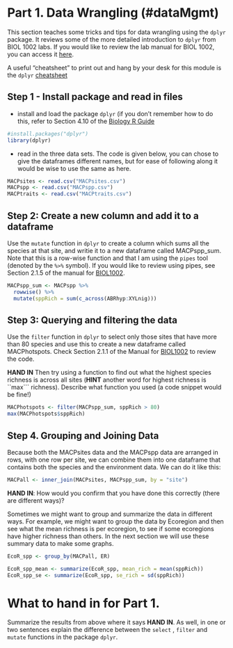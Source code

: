 # Part 1. Data Wrangling (#dataMgmt)

This section teaches some tricks and tips for data wrangling using the ```dplyr``` package. It reviews some of the more detailed introduction to ```dplyr``` from BIOL 1002 labs. If you would like to review the lab manual for BIOL 1002, you can access it [here](https://jakep962.github.io/Biol_1002/index.html).

A useful "cheatsheet" to print out and hang by your desk for this module is the ```dplyr``` [cheatsheet](https://rstudio.com/wp-content/uploads/2015/02/data-wrangling-cheatsheet.pdf)


## Step 1 - Install package and read in files

* install and load the package ```dplyr``` (if you don't remember how to do this, refer to Section 4.10 of the [Biology R Guide](https://ahurford.github.io/quant-guide-all-courses/rintro.html#r-packages)

```r
#install.packages("dplyr")
library(dplyr)
```

* read in the three data sets. The code is given below, you can chose to give the dataframes different names, but for ease of following along it would be wise to use the same as here.

```r
MACPsites <- read.csv("MACPsites.csv")
MACPspp <- read.csv("MACPspp.csv")
MACPtraits <- read.csv("MACPtraits.csv")
```

## Step 2: Create a new column and add it to a dataframe

Use the ```mutate``` function in ```dplyr``` to create a column which sums all the species at that site, and writie it to a new dataframe called MACPspp_sum. Note that this is a row-wise function and that I am using the ```pipes``` tool (denoted by the ```%>%``` symbol). If you would like to review using pipes, see Section 2.1.5 of the manual for [BIOL1002](https://jakep962.github.io/Biol_1002/week1.html#lab1).

```r
MACPspp_sum <- MACPspp %>%
  rowwise() %>%
  mutate(sppRich = sum(c_across(ABRhyp:XYLnig)))
```

## Step 3: Querying and filtering the data

Use the ```filter``` function in ``dplyr`` to select only those sites that have more than 80 species and use this to create a new dataframe called MACPhotspots. Check Section 2.1.1 of the Manual for [BIOL1002](https://jakep962.github.io/Biol_1002/week1.html#lab1) to review the code. 

**HAND IN** Then try using a function  to find out what the highest species richness is across all sites (**HINT** another word for highest richness is ``max``` richness). Describe what function you used (a code snippet would be fine!)


```r
MACPhotspots <- filter(MACPspp_sum, sppRich > 80)
max(MACPhotspots$sppRich)
```

## Step 4. Grouping and Joining Data

Because both the MACPsites data and the MACPspp data are arranged in rows, with one row per site, we can combine them into one dataframe that contains both the species and the environment data. We can do it like this:

```r
MACPall <- inner_join(MACPsites, MACPspp_sum, by = "site")
```

**HAND IN**: How would you confirm that you have done this correctly (there are different ways)?

Sometimes we might want to group and summarize the data in different ways. For example, we might want to group the data by Ecoregion and then see what the mean richness is per ecoregion, to see if some ecoregions have higher richness than others. In the next section we will use these summary data to make some graphs.

```r
EcoR_spp <- group_by(MACPall, ER)

EcoR_spp_mean <- summarize(EcoR_spp, mean_rich = mean(sppRich))
EcoR_spp_se <- summarize(EcoR_spp, se_rich = sd(sppRich))
```

# What to hand in for Part 1.

Summarize the results from above where it says **HAND IN**. As well, in one or two sentences explain the difference between the ```select``` , ```filter``` and ```mutate``` functions in the package ```dplyr```.
